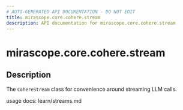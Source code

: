 ```yaml
---
# AUTO-GENERATED API DOCUMENTATION - DO NOT EDIT
title: mirascope.core.cohere.stream
description: API documentation for mirascope.core.cohere.stream
---
```


# mirascope.core.cohere.stream

<ApiType type="Module" />

## Description

The `CohereStream` class for convenience around streaming LLM calls.

usage docs: learn/streams.md


